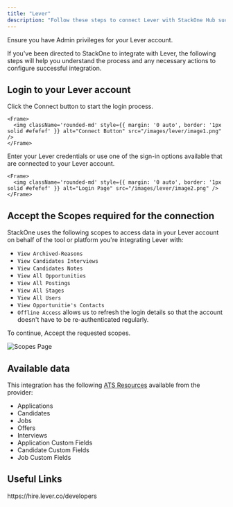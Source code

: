 ```yaml
---
title: "Lever"
description: "Follow these steps to connect Lever with StackOne Hub successfully."
---
```



<Warning>
  Ensure you have Admin privileges for your Lever account.
</Warning>

If you've been directed to StackOne to integrate with Lever, the following steps will help you understand the process and any necessary actions to configure successful integration.

## Login to your Lever account

<Steps>
  <Step title="Start the login process">
    Click the Connect button to start the login process.

    <Frame>
      <img className='rounded-md' style={{ margin: '0 auto', border: '1px solid #efefef' }} alt="Connect Button" src="/images/lever/image1.png" />
    </Frame>
  </Step>

  <Step title="Enter your credentials">
    Enter your Lever credentials or use one of the sign-in options available that are connected to your Lever account.

    <Frame>
      <img className='rounded-md' style={{ margin: '0 auto', border: '1px solid #efefef' }} alt="Login Page" src="/images/lever/image2.png" />
    </Frame>
  </Step>
</Steps>

## Accept the Scopes required for the connection

StackOne uses the following scopes to access data in your Lever account on behalf of the tool or platform you're integrating Lever with:

- `View Archived-Reasons`
- `View Candidates Interviews`
- `View Candidates Notes`
- `View All Opportunities`
- `View All Postings`
- `View All Stages`
- `View All Users`
- `View Opportunitie's Contacts`
- `Offline Access` allows us to refresh the login details so that the account doesn't have to be re-authenticated regularly.

To continue, Accept the requested scopes.

<Frame>
  <img className='rounded-md' style={{ margin: '0 auto', border: '1px solid #efefef' }} alt="Scopes Page" src="/images/lever/image3.png" />
</Frame>

<IntegrationFooter />

## Available data

This integration has the following [ATS Resources](https://docs.stackone.com/reference/getting-started-with-your-api) available from the provider:
<ul>
  <li>Applications</li>
  <li>Candidates</li>
  <li>Jobs</li>
  <li>Offers</li>
  <li>Interviews</li>
  <li>Application Custom Fields</li>
  <li>Candidate Custom Fields</li>
  <li>Job Custom Fields</li>
</ul>

## Useful Links
<Card title="API Reference" icon="link" href="https://hire.lever.co/developers">
    https://hire.lever.co/developers
</Card>